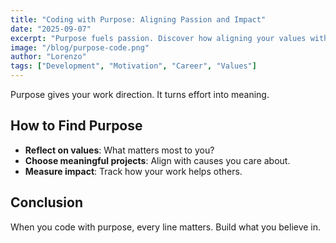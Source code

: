 ```yaml
---
title: "Coding with Purpose: Aligning Passion and Impact"
date: "2025-09-07"
excerpt: "Purpose fuels passion. Discover how aligning your values with your work leads to fulfillment."
image: "/blog/purpose-code.png"
author: "Lorenzo"
tags: ["Development", "Motivation", "Career", "Values"]
---
```


Purpose gives your work direction. It turns effort into meaning.

## How to Find Purpose

- **Reflect on values**: What matters most to you?
- **Choose meaningful projects**: Align with causes you care about.
- **Measure impact**: Track how your work helps others.

## Conclusion

When you code with purpose, every line matters. Build what you believe in.
